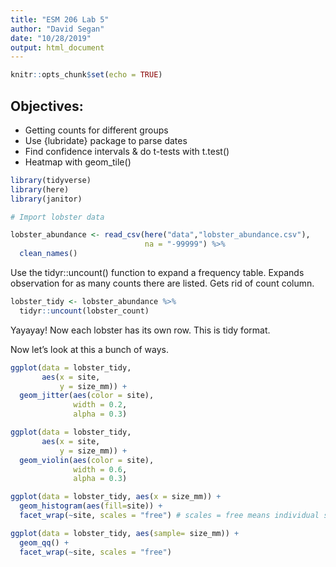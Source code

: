 ```yaml
---
title: "ESM 206 Lab 5"
author: "David Segan"
date: "10/28/2019"
output: html_document
---
```


```r
knitr::opts_chunk$set(echo = TRUE)
```

## Objectives:

- Getting counts for different groups
- Use {lubridate} package to parse dates
- Find confidence intervals & do t-tests with t.test()
- Heatmap with geom_tile()

```r

library(tidyverse)
library(here)
library(janitor)

```


```r

# Import lobster data

lobster_abundance <- read_csv(here("data","lobster_abundance.csv"),
                              na = "-99999") %>% 
  clean_names()

```

Use the tidyr::uncount() function to expand a frequency table. Expands observation for as many counts there are listed. Gets rid of count column.

```r

lobster_tidy <- lobster_abundance %>% 
  tidyr::uncount(lobster_count)

```

Yayayay! Now each lobster has its own row. This is tidy format.

Now let's look at this a bunch of ways.

```r

ggplot(data = lobster_tidy,
       aes(x = site,
           y = size_mm)) +
  geom_jitter(aes(color = site),
              width = 0.2,
              alpha = 0.3)

ggplot(data = lobster_tidy,
       aes(x = site,
           y = size_mm)) +
  geom_violin(aes(color = site),
              width = 0.6,
              alpha = 0.3)

ggplot(data = lobster_tidy, aes(x = size_mm)) +
  geom_histogram(aes(fill=site)) +
  facet_wrap(~site, scales = "free") # scales = free means individual scales can differ based off maxes and mins

ggplot(data = lobster_tidy, aes(sample= size_mm)) +
  geom_qq() +
  facet_wrap(~site, scales = "free")

```
